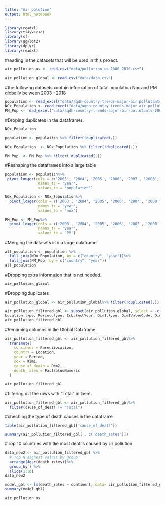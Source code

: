 ```yaml
---
title: "Air polution"
output: html_notebook
---
```

```r
library(readxl)
library(tidyverse)
library(sf)
library(ggplot2)
library(dplyr)
library(readxl)
```
#reading in the datasets that will be used in this project. 

```r
air_pollution_us <- read.csv("data/pollution_us_2000_2016.csv")
```

```r
air_pollution_global <- read.csv("data/data.csv")
```

#the following datasets contain information of total population Nox and PM globally between 2003 - 2018

```r
population <- read_excel("data/aqdh-country-trends-major-air-pollutants-2003-2018.xlsx", sheet = "Population (GPWv4.11)" )
NOx_Population <- read_excel("data/aqdh-country-trends-major-air-pollutants-2003-2018.xlsx", sheet = "NOx Population-Weighted (ppm)")
PM_Pop <- read_excel("data/aqdh-country-trends-major-air-pollutants-2003-2018.xlsx", sheet = "PM Pop.-Weighted (kg m^-3)")
```

#Droping duplicates in the dataframes. 

```r
NOx_Population
```

```r
population <- population %>% filter(!duplicated(.))
```

```r
NOx_Population  <- NOx_Population %>% filter(!duplicated(.))
```

```r
PM_Pop  <- PM_Pop %>% filter(!duplicated(.))
```

#Reshaping the dataframes into a large table

```r
population <- population%>%
 pivot_longer(cols = c('2003', '2004', '2005', '2006', '2007', '2008', '2009', '2010', '2011', '2012', '2013', '2014', '2015', '2016', '2017', '2018'),
               names_to = 'year',
               values_to = 'population')

```


```r
NOx_Population <- NOx_Population%>%
  pivot_longer(cols = c('2003', '2004', '2005', '2006', '2007', '2008', '2009', '2010', '2011', '2012', '2013', '2014', '2015', '2016', '2017', '2018'),
               names_to = 'year',
               values_to = 'nox')

```

```r
PM_Pop <- PM_Pop%>%
  pivot_longer(cols = c('2003', '2004', '2005', '2006', '2007', '2008', '2009', '2010', '2011', '2012', '2013', '2014', '2015', '2016', '2017', '2018'),
               names_to = 'year',
               values_to = 'PM')

```

#Merging the datasets into a large dataframe. 
```r
all_population <- population %>%
  full_join(NOx_Population, by = c("country", "year"))%>%
  full_join(PM_Pop, by = c("country", "year"))
all_population
```

#Dropping extra information that is not needed.
```r
air_pollution_global
```
#Dropping duplicates 
```r
air_pollution_global <- air_pollution_global%>% filter(!duplicated(.))
```

```r
air_pollution_filtered_gbl <- subset(air_pollution_global, select = -c(IndicatorCode, ValueType, 
Location.type, Period.type, IsLatestYear, Dim1.type, Dim1ValueCode, Dim2.type, Dim2ValueCode, Dim3.type, Dim3, Dim3ValueCode, DataSourceDimValueCode, DataSource, FactValueNumericPrefix, FactValueUoM, FactValueNumericLowPrefix, FactValueNumericLow, FactValueNumericHighPrefix, FactValueNumericHigh, FactValueTranslationID, FactComments, Language, DateModified))
air_pollution_filtered_gbl
```
#Renaming columns in the Global Dataframe.
```r
air_pollution_filtered_gbl <- air_pollution_filtered_gbl%>%
  transmute(
    continent = ParentLocation,
    country = Location,
    year = Period,
    sex = Dim1, 
    cause_of_death = Dim2,
    death_rates = FactValueNumeric
  )

air_pollution_filtered_gbl

```  

#filtering out the rows with "Total" in them. 
```r
air_pollution_filtered_gbl <- air_pollution_filtered_gbl%>%
  filter(cause_of_death != "Total")
``` 


#cheching the type of death causes in the dataframe

```r
table(air_pollution_filtered_gbl['cause_of_death'])
```
```r
summary(air_pollution_filtered_gbl[ , c('death_rates')])
```


#Top 10 countries with the most deaths caused by air pollution.
```r
data_new2 <- air_pollution_filtered_gbl %>%                                     
  # Top N highest values by group
  arrange(desc(death_rates))%>% 
  group_by() %>%
  slice(1:10)
data_new2
```
 
```r
model_gbl <- lm(death_rates ~ continent, data= air_pollution_filtered_gbl)
summary(model_gbl)
```

```r
air_pollution_us 
```



